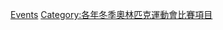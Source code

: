 {{EventsAt1992WinterOlympics}}
{{Commons category|1992 Winter Olympics events}}

[[Category:1992年冬季奧林匹克運動會|Events]]
[[Category:各年冬季奧林匹克運動會比賽項目|Category:各年冬季奧林匹克運動會比賽項目]]